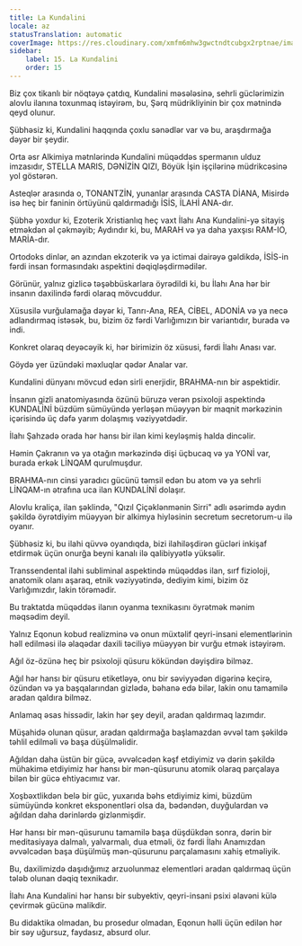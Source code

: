 ```yaml
---
title: La Kundalini
locale: az
statusTranslation: automatic
coverImage: https://res.cloudinary.com/xmfm6mhw3gwctndtcubgx2rptnae/image/upload/v1741354419/small_cover_la_gran_rebelion_28716e29d2.webp
sidebar:
    label: 15. La Kundalini
    order: 15
---
```

Biz çox tikanlı bir nöqtəyə çatdıq, Kundalini məsələsinə, sehrli güclərimizin alovlu ilanına toxunmaq istəyirəm, bu, Şərq müdrikliyinin bir çox mətnində qeyd olunur.

Şübhəsiz ki, Kundalini haqqında çoxlu sənədlər var və bu, araşdırmağa dəyər bir şeydir.

Orta əsr Alkimiya mətnlərində Kundalini müqəddəs spermanın ulduz imzasıdır, STELLA MARIS, DƏNİZİN QIZI, Böyük İşin işçilərinə müdrikcəsinə yol göstərən.

Asteqlər arasında o, TONANTZİN, yunanlar arasında CASTA DİANA, Misirdə isə heç bir faninin örtüyünü qaldırmadığı İSİS, İLAHİ ANA-dır.

Şübhə yoxdur ki, Ezoterik Xristianlıq heç vaxt İlahı Ana Kundalini-yə sitayiş etməkdən əl çəkməyib; Aydındır ki, bu, MARAH və ya daha yaxşısı RAM-IO, MARİA-dır.

Ortodoks dinlər, ən azından ekzoterik və ya ictimai dairəyə gəldikdə, İSİS-in fərdi insan formasındakı aspektini dəqiqləşdirmədilər.

Görünür, yalnız gizlicə təşəbbüskarlara öyrədildi ki, bu İlahı Ana hər bir insanın daxilində fərdi olaraq mövcuddur.

Xüsusilə vurğulamağa dəyər ki, Tanrı-Ana, REA, CİBEL, ADONİA və ya necə adlandırmaq istəsək, bu, bizim öz fərdi Varlığımızın bir variantıdır, burada və indi.

Konkret olaraq deyəcəyik ki, hər birimizin öz xüsusi, fərdi İlahı Anası var.

Göydə yer üzündəki məxluqlar qədər Analar var.

Kundalini dünyanı mövcud edən sirli enerjidir, BRAHMA-nın bir aspektidir.

İnsanın gizli anatomiyasında özünü büruzə verən psixoloji aspektində KUNDALİNİ büzdüm sümüyündə yerləşən müəyyən bir maqnit mərkəzinin içərisində üç dəfə yarım dolaşmış vəziyyətdədir.

İlahı Şahzadə orada hər hansı bir ilan kimi keyləşmiş halda dincəlir.

Həmin Çakranın və ya otağın mərkəzində dişi üçbucaq və ya YONİ var, burada erkək LİNQAM qurulmuşdur.

BRAHMA-nın cinsi yaradıcı gücünü təmsil edən bu atom və ya sehrli LİNQAM-ın ətrafına uca ilan KUNDALİNİ dolaşır.

Alovlu kraliça, ilan şəklində, "Qızıl Çiçəklənmənin Sirri" adlı əsərimdə aydın şəkildə öyrətdiyim müəyyən bir alkimya hiyləsinin secretum secretorum-u ilə oyanır.

Şübhəsiz ki, bu ilahi qüvvə oyandıqda, bizi ilahiləşdirən gücləri inkişaf etdirmək üçün onurğa beyni kanalı ilə qalibiyyətlə yüksəlir.

Transsendental ilahi subliminal aspektində müqəddəs ilan, sırf fizioloji, anatomik olanı aşaraq, etnik vəziyyətində, dediyim kimi, bizim öz Varlığımızdır, lakin törəmədir.

Bu traktatda müqəddəs ilanın oyanma texnikasını öyrətmək mənim məqsədim deyil.

Yalnız Eqonun kobud realizminə və onun müxtəlif qeyri-insani elementlərinin həll edilməsi ilə əlaqədar daxili təciliyə müəyyən bir vurğu etmək istəyirəm.

Ağıl öz-özünə heç bir psixoloji qüsuru kökündən dəyişdirə bilməz.

Ağıl hər hansı bir qüsuru etiketləyə, onu bir səviyyədən digərinə keçirə, özündən və ya başqalarından gizlədə, bəhanə edə bilər, lakin onu tamamilə aradan qaldıra bilməz.

Anlamaq əsas hissədir, lakin hər şey deyil, aradan qaldırmaq lazımdır.

Müşahidə olunan qüsur, aradan qaldırmağa başlamazdan əvvəl tam şəkildə təhlil edilməli və başa düşülməlidir.

Ağıldan daha üstün bir gücə, əvvəlcədən kəşf etdiyimiz və dərin şəkildə mühakimə etdiyimiz hər hansı bir mən-qüsurunu atomik olaraq parçalaya bilən bir gücə ehtiyacımız var.

Xoşbəxtlikdən belə bir güc, yuxarıda bəhs etdiyimiz kimi, büzdüm sümüyündə konkret eksponentləri olsa da, bədəndən, duyğulardan və ağıldan daha dərinlərdə gizlənmişdir.

Hər hansı bir mən-qüsurunu tamamilə başa düşdükdən sonra, dərin bir meditasiyaya dalmalı, yalvarmalı, dua etməli, öz fərdi İlahı Anamızdan əvvəlcədən başa düşülmüş mən-qüsurunu parçalamasını xahiş etməliyik.

Bu, daxilimizdə daşıdığımız arzuolunmaz elementləri aradan qaldırmaq üçün tələb olunan dəqiq texnikadır.

İlahı Ana Kundalini hər hansı bir subyektiv, qeyri-insani psixi əlavəni külə çevirmək gücünə malikdir.

Bu didaktika olmadan, bu prosedur olmadan, Eqonun həlli üçün edilən hər bir səy uğursuz, faydasız, absurd olur.

